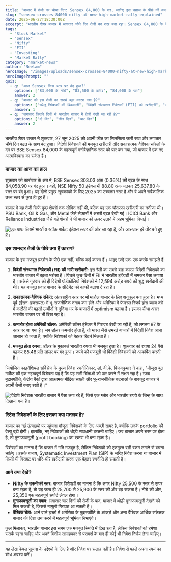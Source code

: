 ```yaml
---
title: "बाजार में तेजी का चौथा दिन: Sensex 84,000 के पार, जानिए इस उछाल के पीछे की वजह"
slug: "sensex-crosses-84000-nifty-at-new-high-market-rally-explained"
date: 2025-06-27T18:30:00Z
excerpt: "भारतीय शेयर बाजार में लगातार चौथे दिन तेजी का रुख बना रहा। Sensex 84,000 के ऐतिहासिक स्तर को पार कर गया, जबकि Nifty भी 2025 के अपने उच्चतम स्तर पर बंद हुआ। विदेशी निवेशकों की भारी खरीदारी और सकारात्मक वैश्विक संकेतों ने इस रैली को हवा दी।"
tags:
  - "Stock Market"
  - "Sensex"
  - "Nifty"
  - "FII"
  - "Investing"
  - "Market Rally"
category: "market-news"
author: "Neelam"
heroImage: "/images/uploads/sensex-crosses-84000-nifty-at-new-high-market-rally-explained/hero-image.jpg"
heroImagePrompt: ""
quiz:
  - q: "आज Sensex किस स्तर पर बंद हुआ?"
    options: ["83,000 के नीचे", "83,500 के करीब", "84,000 के पार"]
    answer: 2
  - q: "बाजार की इस तेजी का सबसे बड़ा कारण क्या है?"
    options: ["घरेलू निवेशकों की बिकवाली", "विदेशी संस्थागत निवेशकों (FII) की खरीदारी", "कमजोर वैश्विक संकेत"]
    answer: 1
  - q: "लगातार कितने दिनों से भारतीय बाजार में तेजी देखी जा रही है?"
    options: ["दो दिन", "तीन दिन", "चार दिन"]
    answer: 2
---
```


भारतीय शेयर बाजार ने शुक्रवार, 27 जून 2025 को अपनी जीत का सिलसिला जारी रखा और लगातार चौथे दिन बढ़त के साथ बंद हुआ। विदेशी निवेशकों की मजबूत खरीदारी और सकारात्मक वैश्विक संकेतों के दम पर BSE Sensex 84,000 के महत्वपूर्ण मनोवैज्ञानिक स्तर को पार कर गया, जो बाजार में एक नए आत्मविश्वास का संकेत है।

### बाजार का आज का हाल

शुक्रवार को कारोबार के अंत में, BSE Sensex 303.03 अंक (0.36%) की बढ़त के साथ 84,058.90 पर बंद हुआ। वहीं, NSE Nifty 50 इंडेक्स भी 88.80 अंक चढ़कर 25,637.80 के स्तर पर बंद हुआ। यह दोनों प्रमुख सूचकांकों के लिए 2025 का उच्चतम स्तर है और वे अपने सर्वकालिक उच्च स्तर से कुछ ही दूर हैं।

बाजार में यह तेजी सिर्फ कुछ शेयरों तक सीमित नहीं थी, बल्कि यह एक चौतरफा खरीदारी का नतीजा थी। PSU Bank, Oil & Gas, और Metal जैसे सेक्टरों में अच्छी बढ़त देखी गई। ICICI Bank और Reliance Industries जैसे बड़े शेयरों ने भी बाजार को ऊपर उठाने में अहम भूमिका निभाई।

![एक ग्राफ जिसमें भारतीय स्टॉक मार्केट इंडेक्स ऊपर की ओर जा रहा है, और आसपास हरे तीर बने हुए हैं।](/images/uploads/sensex-crosses-84000-nifty-at-new-high-market-rally-explained/market-rally-graph.png)

### इस शानदार तेजी के पीछे क्या हैं कारण?

बाजार के इस मजबूत प्रदर्शन के पीछे एक नहीं, बल्कि कई कारण हैं। आइए उन्हें एक-एक करके समझते हैं:

1.  **विदेशी संस्थागत निवेशकों (FII) की भारी खरीदारी:** इस रैली का सबसे बड़ा कारण विदेशी निवेशकों का भारतीय बाजार में बढ़ता भरोसा है। पिछले कुछ दिनों में FII ने भारतीय इक्विटी में जमकर पैसा लगाया है। अकेले गुरुवार को ही विदेशी पोर्टफोलियो निवेशकों ने 12,594 करोड़ रुपये की शुद्ध खरीदारी की थी। यह मजबूत प्रवाह बाजार के सेंटिमेंट को काफी बढ़ावा दे रहा है।

2.  **सकारात्मक वैश्विक संकेत:** अंतरराष्ट्रीय स्तर पर भी माहौल बाजार के लिए अनुकूल बना हुआ है। मध्य पूर्व (ईरान-इजरायल) में भू-राजनीतिक तनाव कम होने और अमेरिका में फेडरल रिजर्व द्वारा ब्याज दरों में कटौती की बढ़ती उम्मीदों ने दुनिया भर के बाजारों में optimism बढ़ाया है। इसका सीधा असर भारतीय बाजार पर भी दिख रहा है।

3.  **कमजोर होता अमेरिकी डॉलर:** अमेरिकी डॉलर इंडेक्स में गिरावट देखी जा रही है, जो लगभग 97 के स्तर पर आ गया है। जब डॉलर कमजोर होता है, तो भारत जैसे उभरते बाजारों में विदेशी निवेश आना आसान हो जाता है, क्योंकि निवेशकों को बेहतर रिटर्न मिलता है।

4.  **मजबूत होता रुपया:** डॉलर के मुकाबले भारतीय रुपया भी मजबूत हुआ है। शुक्रवार को रुपया 24 पैसे बढ़कर 85.48 प्रति डॉलर पर बंद हुआ। रुपये की मजबूती भी विदेशी निवेशकों को आकर्षित करती है।

जियोजित फाइनेंशियल सर्विसेज के मुख्य निवेश रणनीतिकार, डॉ. वी.के. विजयकुमार ने कहा, "मौजूदा बुल मार्केट की एक महत्वपूर्ण विशेषता यह है कि यह सभी चिंताओं को पार करने में सक्षम रहा है। उच्च मुद्रास्फीति, केंद्रीय बैंकों द्वारा आक्रामक मौद्रिक सख्ती और भू-राजनीतिक घटनाओं के बावजूद बाजार ने अपनी तेजी बनाए रखी है।"

![विदेशी निवेशक भारतीय बाजार में पैसा लगा रहे हैं, जिसे एक ग्लोब और भारतीय रुपये के चिन्ह के साथ दिखाया गया है।](/images/uploads/sensex-crosses-84000-nifty-at-new-high-market-rally-explained/fii-investment-in-india.png)

### रिटेल निवेशकों के लिए इसका क्या मतलब है?

बाजार का नई ऊंचाइयों पर पहुंचना मौजूदा निवेशकों के लिए अच्छी खबर है, क्योंकि उनके portfolio की वैल्यू बढ़ी होगी। हालांकि, नए निवेशकों को थोड़ी सावधानी बरतनी चाहिए। जब बाजार अपने चरम पर होता है, तो मुनाफावसूली (profit booking) का खतरा भी बना रहता है।

विशेषज्ञों का मानना है कि बाजार में गति मजबूत है, लेकिन निवेशकों को एकमुश्त बड़ी रकम लगाने से बचना चाहिए। इसके बजाय, Systematic Investment Plan (SIP) के जरिए निवेश करना या बाजार में किसी भी गिरावट पर धीरे-धीरे खरीदारी करना एक बेहतर रणनीति हो सकती है।

### आगे क्या देखें?

*   **Nifty के तकनीकी स्तर:** बाजार विशेषज्ञों का मानना है कि अगर Nifty 25,500 के स्तर से ऊपर बना रहता है, तो यह जल्द ही 25,700 से 25,900 के स्तर की ओर बढ़ सकता है। नीचे की ओर, 25,350 एक महत्वपूर्ण सपोर्ट लेवल होगा।
*   **मुनाफावसूली का दबाव:** लगातार चार दिनों की तेजी के बाद, बाजार में थोड़ी मुनाफावसूली देखने को मिल सकती है, जिससे मामूली गिरावट आ सकती है।
*   **वैश्विक डेटा:** आने वाले हफ्तों में अमेरिका के मुद्रास्फीति के आंकड़े और अन्य वैश्विक आर्थिक संकेतक बाजार की दिशा तय करने में महत्वपूर्ण भूमिका निभाएंगे।

कुल मिलाकर, भारतीय बाजार इस समय एक मजबूत स्थिति में दिख रहा है, लेकिन निवेशकों को हमेशा सतर्क रहना चाहिए और अपने वित्तीय सलाहकार से परामर्श के बाद ही कोई भी निवेश निर्णय लेना चाहिए।

---
यह लेख केवल सूचना के उद्देश्यों के लिए है और निवेश पर सलाह नहीं है। निवेश से पहले अपना स्वयं का शोध अवश्य करें।